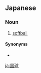 ==Japanese==
{{ja-kanjitab|るい|きゅう|yomi=on}}

===Noun===
{{ja-noun|るいきゅう}}

# [[softball]]

====Synonyms====
* {{ja-r|ソフトボール}}

[[ja:塁球]]
